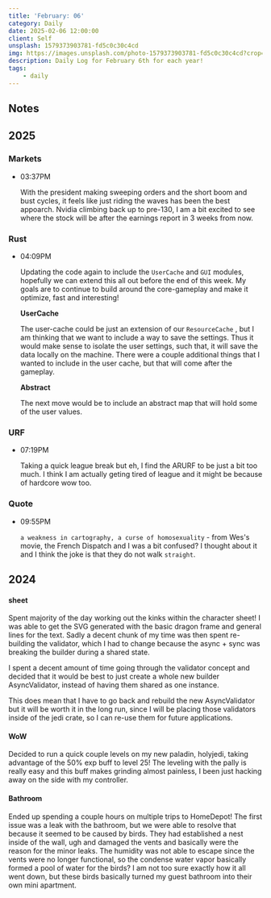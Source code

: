 ```yaml
---
title: 'February: 06'
category: Daily
date: 2025-02-06 12:00:00
client: Self
unsplash: 1579373903781-fd5c0c30c4cd
img: https://images.unsplash.com/photo-1579373903781-fd5c0c30c4cd?crop=entropy&cs=srgb&fm=jpg&ixid=MnwzNjM5Nzd8MHwxfHJhbmRvbXx8fHx8fHx8fDE2ODE3NDg2ODY&ixlib=rb-4.0.3&q=85
description: Daily Log for February 6th for each year!
tags:
    - daily
---
```




## Notes

## 2025

### Markets

-   03:37PM

    With the president making sweeping orders and the short boom and bust cycles, it feels like just riding the waves has been the best appoarch.
    Nvidia climbing back up to pre-130, I am a bit excited to see where the stock will be after the earnings report in 3 weeks from now.

### Rust

-   04:09PM

    Updating the code again to include the `UserCache` and `GUI` modules, hopefully we can extend this all out before the end of this week.
    My goals are to continue to build around the core-gameplay and make it optimize, fast and interesting!

    **UserCache**
    
    The user-cache could be just an extension of our `ResourceCache` , but I am thinking that we want to include a way to save the settings.
    Thus it would make sense to isolate the user settings, such that, it will save the data locally on the machine.
    There were a couple additional things that I wanted to include in the user cache, but that will come after the gameplay.

    **Abstract**

    The next move would be to include an abstract map that will hold some of the user values.

### URF

-   07:19PM

    Taking a quick league break but eh, I find the ARURF to be just a bit too much.
    I think I am actually geting tired of league and it might be because of hardcore wow too.

### Quote

-   09:55PM

    `a weakness in cartography, a curse of homosexuality` - from Wes's movie, the French Dispatch and I was a bit confused?
    I thought about it and I think the joke is that they do not walk `straight`.

<Adsense />

## 2024

#### sheet

Spent majority of the day working out the kinks within the character sheet!
I was able to get the SVG generated with the basic dragon frame and general lines for the text.
Sadly a decent chunk of my time was then spent re-building the validator, which I had to change because the async + sync was breaking the builder during a shared state.

I spent a decent amount of time going through the validator concept and decided that it would be best to just create a whole new builder AsyncValidator, instead of having them shared as one instance.

This does mean that I have to go back and rebuild the new AsyncValidator but it will be worth it in the long run, since I will be placing those validators inside of the jedi crate, so I can re-use them for future applications.


#### WoW

Decided to run a quick couple levels on my new paladin, holyjedi, taking advantage of the 50% exp buff to level 25!
The leveling with the pally is really easy and this buff makes grinding almost painless, I been just hacking away on the side with my controller.

#### Bathroom

Ended up spending a couple hours on multiple trips to HomeDepot!
The first issue was a leak with the bathroom, but we were able to resolve that because it seemed to be caused by birds.
They had established a nest inside of the wall, ugh and damaged the vents and basically were the reason for the minor leaks.
The humidity was not able to escape since the vents were no longer functional, so the condense water vapor basically formed a pool of water for the birds?
I am not too sure exactly how it all went down, but these birds basically turned my guest bathroom into their own mini apartment.